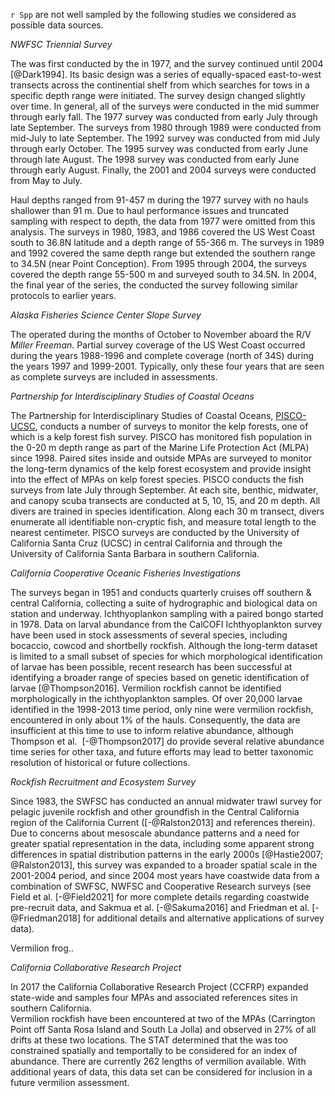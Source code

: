 
`r Spp` are not well sampled by the following studies we considered as possible 
data sources.

*NWFSC Triennial Survey*

The \gls{s-tri} was first conducted by the \gls{afsc} in 1977, and the survey 
continued until 2004 [@Dark1994].
Its basic design was a series of equally-spaced east-to-west transects across 
the continential shelf from which searches for tows in a specific depth range were initiated.
The survey design changed slightly over time.
In general, all of the surveys were conducted in the mid summer through early fall.
The 1977 survey was conducted from early July through late September.
The surveys from 1980 through 1989 were conducted from mid-July to late September.
The 1992 survey was conducted from mid July through early October.
The 1995 survey was conducted from early June through late August.
The 1998 survey was conducted from early June through early August.
Finally, the 2001 and 2004 surveys were conducted from May to July.

Haul depths ranged from 91-457 m during the 1977 survey with no hauls shallower 
than 91 m.
Due to haul performance issues and truncated sampling with respect to depth, the 
data from 1977 were omitted from this analysis.
The surveys in 1980, 1983, and 1986 covered the US West Coast south to 
36.8\textdegree N latitude and a depth range of 55-366 m.
The surveys in 1989 and 1992 covered the same depth range but extended the 
southern range to 34.5\textdegree N (near Point Conception).
From 1995 through 2004, the surveys covered the depth range 55-500 m and 
surveyed south to 34.5\textdegree N.
In 2004, the final year of the \gls{s-tri} series, the \gls{nwfsc} \gls{fram} 
conducted the survey following similar protocols to earlier years.


*Alaska Fisheries Science Center Slope Survey* 

The \gls{s-aslope} operated during the months of October to November aboard the 
R/V _Miller Freeman_.
Partial survey coverage of the US West Coast occurred during the years 1988-1996 
and complete coverage (north of 34\textdegree 30\textquotesingle S) during the 
years 1997 and 1999-2001.
Typically, only these four years that are seen as complete surveys are included 
in assessments.


*Partnership for Interdisciplinary Studies of Coastal Oceans*

The Partnership for Interdisciplinary Studies of Coastal Oceans, 
[PISCO-UCSC](http://www.piscoweb.org/kelp-forest-study), conducts a number of surveys 
to monitor the kelp forests, one of which is a kelp forest fish survey. PISCO
has monitored fish population in the 0-20 m depth range as part of the 
Marine Life Protection Act (MLPA) since 1998.  Paired sites inside and outside MPAs 
are surveyed to monitor the long-term dynamics of the kelp forest ecosystem and provide 
insight into the effect of MPAs on kelp forest species. PISCO conducts the fish 
surveys from late July through September. At each site, benthic, midwater, and canopy 
scuba transects are conducted at 5, 10, 15, and 20 m depth.  All divers are trained 
in species identification.  Along each 30 m transect, divers enumerate all identifiable 
non-cryptic fish, and measure total length to the nearest centimeter.  PISCO surveys 
are conducted by the University of California Santa Cruz (UCSC) in central California and 
through the University of California Santa Barbara in southern California. 

*California Cooperative Oceanic Fisheries Investigations* 

The \Gls{calcofi} surveys began in 1951 and conducts quarterly cruises off southern & 
central California, collecting a suite of hydrographic and biological data on 
station and underway. Ichthyoplankon sampling with a paired bongo started in 1978. 
Data on larval abundance from the CalCOFI Ichthyoplankton survey have been used in 
stock assessments of several species, including bocaccio, cowcod and shortbelly 
rockfish.  Although the long-term dataset is limited to a small subset of species 
for which morphological identification of larvae has been possible, recent research 
has been successful at identifying a broader range of species based on genetic 
identification of larvae [@Thompson2016]. 
Vermilion rockfish cannot be identified morphologically in the ichthyoplankton 
samples. Of over 20,000 larvae identified in the 1998-2013 time period, only nine 
were vermilion rockfish, encountered in only about 1% of the hauls. Consequently, 
the data are insufficient at this time to use to inform relative abundance, although Thompson et al. 
[-@Thompson2017] do provide several relative abundance time series for other taxa, and 
future efforts may lead to better taxonomic resolution of historical or future collections.

*Rockfish Recruitment and Ecosystem Survey*

Since 1983, the SWFSC has conducted an annual midwater trawl survey for pelagic 
juvenile rockfish and other groundfish in the Central California region of the 
California Current ([-@Ralston2013] and references therein).  Due to concerns 
about mesoscale abundance patterns and a need for greater spatial representation 
in the data, including some apparent strong differences in spatial distribution 
patterns in the early 2000s [@Hastie2007; @Ralston2013], this survey was expanded 
to a broader spatial scale in the 2001-2004 period, and since 2004 most years have 
coastwide data from a combination of SWFSC, NWFSC and Cooperative Research surveys 
(see Field et al. [-@Field2021] for more complete details regarding coastwide 
pre-recruit data, and Sakmua et al. [-@Sakuma2016] and Friedman et al. [-@Friedman2018] 
for additional details and 
alternative applications of survey data). 

Vermilion frog..


*California Collaborative Research Project*

In 2017 the California Collaborative Research Project (CCFRP) expanded state-wide 
and samples four MPAs and associated references sites in southern California.  
Vermilion rockfish have been encountered at two of the MPAs (Carrington Point off 
Santa Rosa Island and South La Jolla) and observed in 27% of all drifts at these 
two locations. The STAT determined that the was too constrained spatially and 
temportally to be considered 
for an index of abundance. There are currently 262 lengths of vermilion available.
With additional years of data, this data set can be considered for inclusion in a 
future vermilion assessment.
